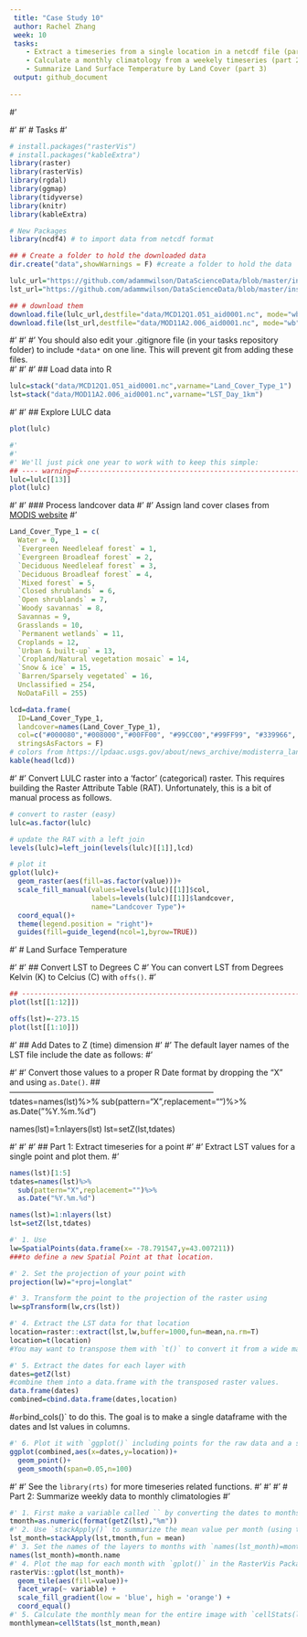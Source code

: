 ```yaml
---
 title: "Case Study 10"
 author: Rachel Zhang
 week: 10
 tasks:
    - Extract a timeseries from a single location in a netcdf file (part 1)
    - Calculate a monthly climatology from a weekely timeseries (part 2)
    - Summarize Land Surface Temperature by Land Cover (part 3)
 output: github_document
 
---
```

#' 


#' 
#' # Tasks
#' 
```r

# install.packages("rasterVis")
# install.packages("kableExtra")
library(raster)
library(rasterVis)
library(rgdal)
library(ggmap)
library(tidyverse)
library(knitr)
library(kableExtra)

```

```r
# New Packages
library(ncdf4) # to import data from netcdf format

## # Create a folder to hold the downloaded data
dir.create("data",showWarnings = F) #create a folder to hold the data

lulc_url="https://github.com/adammwilson/DataScienceData/blob/master/inst/extdata/appeears/MCD12Q1.051_aid0001.nc?raw=true"
lst_url="https://github.com/adammwilson/DataScienceData/blob/master/inst/extdata/appeears/MOD11A2.006_aid0001.nc?raw=true"

## # download them
download.file(lulc_url,destfile="data/MCD12Q1.051_aid0001.nc", mode="wb")
download.file(lst_url,destfile="data/MOD11A2.006_aid0001.nc", mode="wb")


```
#' 
#' 
#' You should also edit your .gitignore file (in your tasks repository folder) to include `*data*` on one line. This will prevent git from adding these files.  
#' 
#' 
#' ## Load data into R
```r
lulc=stack("data/MCD12Q1.051_aid0001.nc",varname="Land_Cover_Type_1")
lst=stack("data/MOD11A2.006_aid0001.nc",varname="LST_Day_1km")

```

#' 
#' ## Explore LULC data
```r
plot(lulc)

#'  
#' 
#' We'll just pick one year to work with to keep this simple:
## ---- warning=F---------------------------------------------------------------
lulc=lulc[[13]]
plot(lulc)
```

#' 
#' ### Process landcover data
#' 
#' Assign land cover clases from [MODIS website](https://lpdaac.usgs.gov/dataset_discovery/modis/modis_products_table/mcd12q1)
#' 
```r
Land_Cover_Type_1 = c(
  Water = 0, 
  `Evergreen Needleleaf forest` = 1, 
  `Evergreen Broadleaf forest` = 2,
  `Deciduous Needleleaf forest` = 3, 
  `Deciduous Broadleaf forest` = 4,
  `Mixed forest` = 5, 
  `Closed shrublands` = 6,
  `Open shrublands` = 7,
  `Woody savannas` = 8, 
  Savannas = 9,
  Grasslands = 10,
  `Permanent wetlands` = 11, 
  Croplands = 12,
  `Urban & built-up` = 13,
  `Cropland/Natural vegetation mosaic` = 14, 
  `Snow & ice` = 15,
  `Barren/Sparsely vegetated` = 16, 
  Unclassified = 254,
  NoDataFill = 255)

lcd=data.frame(
  ID=Land_Cover_Type_1,
  landcover=names(Land_Cover_Type_1),
  col=c("#000080","#008000","#00FF00", "#99CC00","#99FF99", "#339966", "#993366", "#FFCC99", "#CCFFCC", "#FFCC00", "#FF9900", "#006699", "#FFFF00", "#FF0000", "#999966", "#FFFFFF", "#808080", "#000000", "#000000"),
  stringsAsFactors = F)
# colors from https://lpdaac.usgs.gov/about/news_archive/modisterra_land_cover_types_yearly_l3_global_005deg_cmg_mod12c1
kable(head(lcd))

```
#' 
#' Convert LULC raster into a 'factor' (categorical) raster.  This requires building the Raster Attribute Table (RAT).  Unfortunately, this is a bit of manual process as follows.

```r
# convert to raster (easy)
lulc=as.factor(lulc)

# update the RAT with a left join
levels(lulc)=left_join(levels(lulc)[[1]],lcd)

# plot it
gplot(lulc)+
  geom_raster(aes(fill=as.factor(value)))+
  scale_fill_manual(values=levels(lulc)[[1]]$col,
                    labels=levels(lulc)[[1]]$landcover,
                    name="Landcover Type")+
  coord_equal()+
  theme(legend.position = "right")+
  guides(fill=guide_legend(ncol=1,byrow=TRUE))
```
 
#' # Land Surface Temperature

#' 
#' ## Convert LST to Degrees C 
#' You can convert LST from Degrees Kelvin (K) to Celcius (C) with `offs()`.
#' 
```r
## -----------------------------------------------------------------------------
plot(lst[[1:12]])

offs(lst)=-273.15
plot(lst[[1:10]])
```


#' ## Add Dates to Z (time) dimension
#' 
#' The default layer names of the LST file include the date as follows:
#' 

#' 
#' Convert those values to a proper R Date format by dropping the "X" and using `as.Date()`.
## -----------------------------------------------------------------------------
tdates=names(lst)%>%
  sub(pattern="X",replacement="")%>%
  as.Date("%Y.%m.%d")

names(lst)=1:nlayers(lst)
lst=setZ(lst,tdates)

#' 
#' 
#' ## Part 1: Extract timeseries for a point
#' 
#' Extract LST values for a single point and plot them.
#' 

```r
names(lst)[1:5]
tdates=names(lst)%>%
  sub(pattern="X",replacement="")%>%
  as.Date("%Y.%m.%d")

names(lst)=1:nlayers(lst)
lst=setZ(lst,tdates)
```

```r

#' 1. Use 
lw=SpatialPoints(data.frame(x= -78.791547,y=43.007211))
###to define a new Spatial Point at that location.

#' 2. Set the projection of your point with 
projection(lw)="+proj=longlat"

#' 3. Transform the point to the projection of the raster using 
lw=spTransform(lw,crs(lst))

#' 4. Extract the LST data for that location 
location=raster::extract(lst,lw,buffer=1000,fun=mean,na.rm=T)
location=t(location)
#You may want to transpose them with `t()` to convert it from a wide matrix to long vector.
```
```r
#' 5. Extract the dates for each layer with 
dates=getZ(lst)
#combine them into a data.frame with the transposed raster values.  
data.frame(dates)
combined=cbind.data.frame(dates,location)
```

#` or `bind_cols()` to do this. The goal is to make a single dataframe with the dates and lst values in columns.

```r
#' 6. Plot it with `ggplot()` including points for the raw data and a smooth version as a line.  You will probably want to adjust both `span` and `n` in `geom_smooth`.
ggplot(combined,aes(x=dates,y=location))+
  geom_point()+
  geom_smooth(span=0.05,n=100)
```

#' 
#' See the `library(rts)` for more timeseries related functions.
#' 
#' 
#' # Part 2: Summarize weekly data to monthly climatologies
#' 
```r
#' 1. First make a variable called `` by converting the dates to months using
tmonth=as.numeric(format(getZ(lst),"%m"))
#' 2. Use `stackApply()` to summarize the mean value per month (using the `tmonth` variable you just created) and save the results as `lst_month`.
lst_month=stackApply(lst,tmonth,fun = mean)
#' 3. Set the names of the layers to months with `names(lst_month)=month.name`
names(lst_month)=month.name
#' 4. Plot the map for each month with `gplot()` in the RasterVis Package.
rasterVis::gplot(lst_month)+
  geom_tile(aes(fill=value))+
  facet_wrap(~ variable) +
  scale_fill_gradient(low = 'blue', high = 'orange') +
  coord_equal()
#' 5. Calculate the monthly mean for the entire image with `cellStats(lst_month,mean)`
monthlymean=cellStats(lst_month,mean)

```


